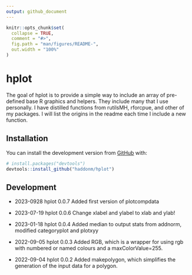 ```yaml
---
output: github_document
---
```


<!-- README.md is generated from README.Rmd. Please edit that file -->

```r
knitr::opts_chunk$set(
  collapse = TRUE,
  comment = "#>",
  fig.path = "man/figures/README-",
  out.width = "100%"
)
```

# hplot

<!-- badges: start -->
<!-- badges: end -->

The goal of hplot is to provide a simple way to include an array of pre-defined base R graphics and helpers. They include many that I use personally. I have distilled functions from rutilsMH, rforcpue, and other of my packages. I will list the origins in the readme each time I include a new function.

## Installation

You can install the development version from [GitHub](https://github.com/) with:

``` r
# install.packages("devtools")
devtools::install_github("haddonm/hplot")
```
## Development

* 2023-0928 hplot 0.0.7 Added first version of plotcompdata

* 2023-07-19 hplot 0.0.6 Change xlabel and ylabel to xlab and ylab!

* 2023-01-18 hplot 0.0.4 Added median to output stats from addnorm, modified categoryplot and plotxyy

* 2022-09-05 hplot 0.0.3 Added RGB, which is a wrapper for using rgb with numbered or named colours and a maxColorValue=255.

* 2022-09-04 hplot 0.0.2 Added makepolygon, which simplifies the generation of the input data for a polygon.



